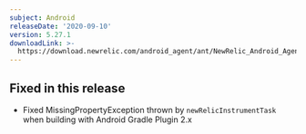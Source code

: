 ```yaml
---
subject: Android
releaseDate: '2020-09-10'
version: 5.27.1
downloadLink: >-
  https://download.newrelic.com/android_agent/ant/NewRelic_Android_Agent_5.27.1.zip
---
```


## Fixed in this release

* Fixed MissingPropertyException thrown by `newRelicInstrumentTask` when building with Android Gradle Plugin 2.x
